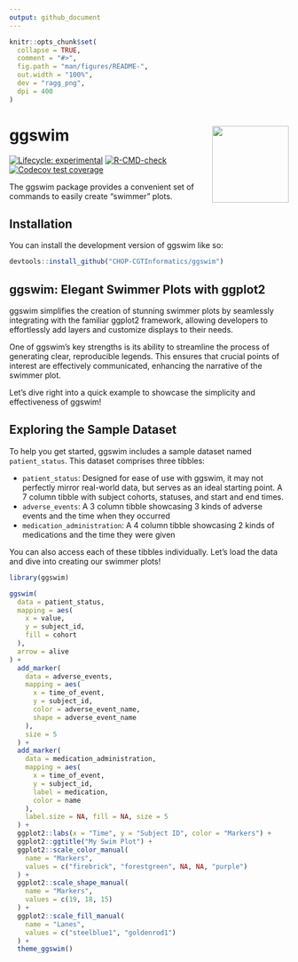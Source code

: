 ```yaml
---
output: github_document
---
```


<!-- README.md is generated from README.Rmd. Please edit that file -->

```r
knitr::opts_chunk$set(
  collapse = TRUE,
  comment = "#>",
  fig.path = "man/figures/README-",
  out.width = "100%",
  dev = "ragg_png",
  dpi = 400
)
```

# ggswim <a href="https://chop-cgtinformatics.github.io/ggswim/"><img src="man/figures/logo.png" align="right" height="138" /></a>

<!-- badges: start -->
[![Lifecycle: experimental](https://img.shields.io/badge/lifecycle-experimental-orange.svg)](https://lifecycle.r-lib.org/articles/stages.html#experimental)
[![R-CMD-check](https://github.com/CHOP-CGTInformatics/ggswim/actions/workflows/R-CMD-check.yaml/badge.svg)](https://github.com/CHOP-CGTInformatics/ggswim/actions/workflows/R-CMD-check.yaml)
[![Codecov test coverage](https://codecov.io/gh/CHOP-CGTInformatics/ggswim/branch/main/graph/badge.svg)](https://app.codecov.io/gh/CHOP-CGTInformatics/ggswim?branch=main)
<!-- badges: end -->

The ggswim package provides a convenient set of commands to easily create "swimmer" plots.

## Installation

You can install the development version of ggswim like so:

``` r
devtools::install_github("CHOP-CGTInformatics/ggswim")
```

## ggswim: Elegant Swimmer Plots with ggplot2

ggswim simplifies the creation of stunning swimmer plots by seamlessly integrating with the familiar ggplot2 framework, allowing developers to effortlessly add layers and customize displays to their needs.

One of ggswim's key strengths is its ability to streamline the process of generating clear, reproducible legends. This ensures that crucial points of interest are effectively communicated, enhancing the narrative of the swimmer plot.

Let's dive right into a quick example to showcase the simplicity and effectiveness of ggswim!

## Exploring the Sample Dataset

To help you get started, ggswim includes a sample dataset named `patient_status`. This dataset comprises three tibbles:

- `patient_status`: Designed for ease of use with ggswim, it may not perfectly mirror real-world data, but serves as an ideal starting point. A 7 column tibble with subject cohorts, statuses, and start and end times.
- `adverse_events`: A 3 column tibble showcasing 3 kinds of adverse events and the time when they occurred
- `medication_administration`: A 4 column tibble showcasing 2 kinds of medications and the time they were given

You can also access each of these tibbles individually. Let's load the data and dive into creating our swimmer plots!

```r
library(ggswim)

ggswim(
  data = patient_status,
  mapping = aes(
    x = value,
    y = subject_id,
    fill = cohort
  ),
  arrow = alive
) +
  add_marker(
    data = adverse_events,
    mapping = aes(
      x = time_of_event,
      y = subject_id,
      color = adverse_event_name,
      shape = adverse_event_name
    ),
    size = 5
  ) +
  add_marker(
    data = medication_administration,
    mapping = aes(
      x = time_of_event,
      y = subject_id,
      label = medication,
      color = name
    ),
    label.size = NA, fill = NA, size = 5
  ) +
  ggplot2::labs(x = "Time", y = "Subject ID", color = "Markers") +
  ggplot2::ggtitle("My Swim Plot") +
  ggplot2::scale_color_manual(
    name = "Markers",
    values = c("firebrick", "forestgreen", NA, NA, "purple")
  ) +
  ggplot2::scale_shape_manual(
    name = "Markers",
    values = c(19, 18, 15)
  ) +
  ggplot2::scale_fill_manual(
    name = "Lanes",
    values = c("steelblue1", "goldenrod1")
  ) +
  theme_ggswim()
```
